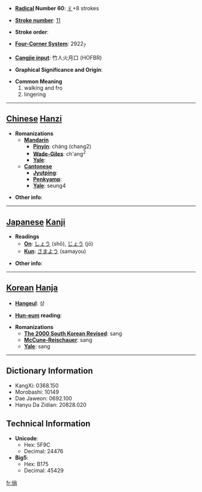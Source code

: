 * '''[[Wiktionary:Chinese radical index| Radical]] Number 60''': [[Wiktionary:Chinese radical index 彳|彳]]+8 strokes

* '''[[Wiktionary:Chinese total strokes index|Stroke number]]''': [[Wiktionary:Chinese total strokes index 11|11]]

* '''Stroke order''': 

* '''[[Wiktionary:Chinese four corner index|Four-Corner System]]''': 2922<sub>7</sub>

* '''[[Wiktionary:Chinese Cangjie index|Cangjie input]]''': 竹人火月口 (HOFBR)

* '''Graphical Significance and Origin''': 

* '''Common Meaning'''
*#walking and fro
*# lingering


----

== [[Chinese]] [[Hanzi]] ==

* '''Romanizations'''
** '''[[Mandarin]]'''
*** '''[[Pinyin]]''': cháng (chang2)
*** '''[[Wade-Giles]]''': ch'ang<sup>2</sup>
*** '''[[Yale]]''': 
** '''[[Cantonese]]'''
*** '''[[Jyutping]]''':
*** '''[[Penkyamp]]''': 
*** '''[[Yale]]''': seung4

* '''Other info''': 

----

== [[Japanese]] [[Kanji]] ==

* '''Readings'''
** '''[[On]]''': [[しょう]] (shō), [[じょう]] (jō)
** '''[[Kun]]''': [[さまよう]] (samayou)

* '''Other info''':  

----

== [[Korean]] [[Hanja]] ==

* '''[[Hangeul]]''': 상

* '''[[Hun-eum]] reading''': 

* '''Romanizations'''
** '''[[The 2000 South Korean Revised Romanization|The 2000 South Korean Revised]]''': sang
** '''[[McCune-Reischauer]]''': sang
** '''[[Yale]]''': sang

----

== Dictionary Information ==

* KangXi: 0368.150
* Morobashi: 10149
* Dae Jaweon: 0692.100
* Hanyu Da Zidian: 20828.020

== Technical Information ==

* '''Unicode''':
** Hex: 5F9C
** Decimal: 24476
* '''Big5''':
** Hex: B175
** Decimal: 45429

[[fr:徜]]